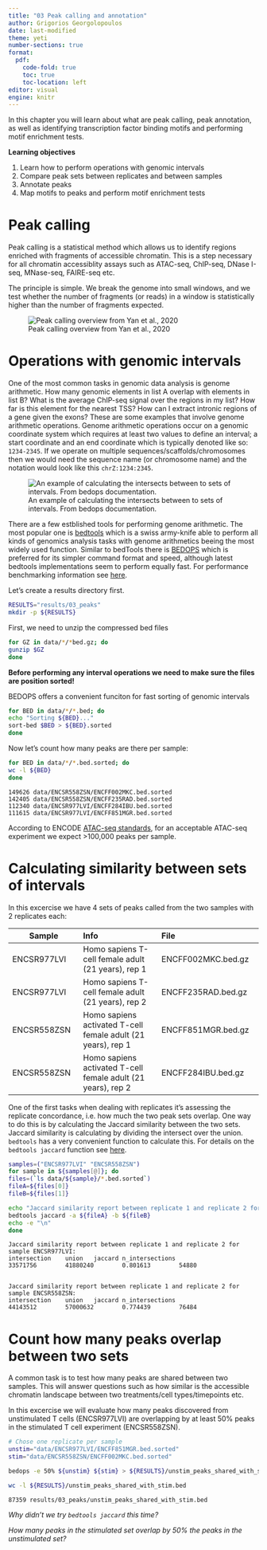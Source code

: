 ```yaml
---
title: "03 Peak calling and annotation"
author: Grigorios Georgolopoulos
date: last-modified
theme: yeti
number-sections: true
format:
  pdf:
    code-fold: true
    toc: true
    toc-location: left
editor: visual
engine: knitr
---
```


In this chapter you will learn about what are peak calling, peak annotation, as well as identifying transcription factor binding motifs and performing motif enrichment tests.

**Learning objectives**

1. Learn how to perform operations with genomic intervals
2. Compare peak sets between replicates and between samples
3. Annotate peaks
4. Map motifs to peaks and perform motif enrichment tests

# Peak calling

Peak calling is a statistical method which allows us to identify regions enriched with fragments of accessible chromatin. This is a step necessary for all chromatin accessiblity assays such as ATAC-seq, ChIP-seq, DNase I-seq, MNase-seq, FAIRE-seq etc.

The principle is simple. We break the genome into small windows, and we test whether the number of fragments (or reads) in a window is statistically higher than the number of fragments expected.

![Peak calling overview from Yan et al., 2020](assets/peak_calling.png)

# Operations with genomic intervals

One of the most common tasks in genomic data analysis is genome arithmetic. How many genomic elements in list A overlap with elements in list B? What is the average ChIP-seq signal over the regions in my list? How far is this element for the nearest TSS? How can I extract intronic regions of a gene given the exons? These are some examples that involve genome arithmetic operations. Genome arithmetic operations occur on a genomic coordinate system which requires at least two values to define an interval; a start coordinate and an end coordinate which is typically denoted like so: `1234-2345`. If we operate on multiple sequences/scaffolds/chromosomes then we would need the sequence name (or chromosome name) and the notation would look like this `chrZ:1234:2345`.

![An example of calculating the intersects between to sets of intervals. From bedops documentation.](assets/bedops_intersect.png){.lightbox}

There are a few estblished tools for performing genome arithmetic. The most popular one is [bedtools](https://bedtools.readthedocs.io/en/latest/) which is a swiss army-knife able to perform all kinds of genomics analysis tasks with genome arithmetics beeing the most widely used function. Similar to bedTools there is [BEDOPS](https://bedops.readthedocs.io/en/latest/index.html) which is preferred for its simpler command format and speed, although latest bedtools implementations seem to perform equally fast. For performance benchmarking information see [here](https://bedtools.readthedocs.io/en/latest/#performance).

Let's create a results directory first.

```bash
RESULTS="results/03_peaks"
mkdir -p ${RESULTS}
```


First, we need to unzip the compressed bed files
```bash
for GZ in data/*/*bed.gz; do
gunzip $GZ
done
```

**Before performing any interval operations we need to make sure the files are position sorted!**

BEDOPS offers a convenient funciton for fast sorting of genomic intervals

```bash
for BED in data/*/*.bed; do
echo "Sorting ${BED}..."
sort-bed $BED > ${BED}.sorted
done
```

Now let's count how many peaks are there per sample:

```bash
for BED in data/*/*.bed.sorted; do
wc -l ${BED}
done
```
```
149626 data/ENCSR558ZSN/ENCFF002MKC.bed.sorted
142405 data/ENCSR558ZSN/ENCFF235RAD.bed.sorted
112340 data/ENCSR977LVI/ENCFF284IBU.bed.sorted
111615 data/ENCSR977LVI/ENCFF851MGR.bed.sorted
```

According to ENCODE [ATAC-seq standards](https://www.encodeproject.org/atac-seq/#standards), for an acceptable ATAC-seq experiment we expect >100,000 peaks per sample.


# Calculating similarity between sets of intervals

In this excercise we have 4 sets of peaks called from the two samples with 2 replicates each:

| Sample      |     Info      |  File |
|-------------|:-------------|:-----------------|
| ENCSR977LVI | Homo sapiens T-cell female adult (21 years), rep 1 |ENCFF002MKC.bed.gz|
| ENCSR977LVI | Homo sapiens T-cell female adult (21 years), rep 2 |ENCFF235RAD.bed.gz|
| ENCSR558ZSN | Homo sapiens activated T-cell female adult (21 years), rep 1 |ENCFF851MGR.bed.gz|
| ENCSR558ZSN | Homo sapiens activated T-cell female adult (21 years), rep 2 |ENCFF284IBU.bed.gz|

One of the first tasks when dealing with replicates it's assessing the replicate concordance, i.e. how much the two peak sets overlap. One way to do this is by calculating the Jaccard similarity between the two sets. Jaccard similarity is calculating by dividing the intersect over the union. `bedtools` has a very convenient function to calculate this. For details on the `bedtools jaccard` function see [here](https://bedtools.readthedocs.io/en/latest/content/tools/jaccard.html).

```bash
samples=("ENCSR977LVI" "ENCSR558ZSN")
for sample in ${samples[@]}; do
files=(`ls data/${sample}/*.bed.sorted`)
fileA=${files[0]}
fileB=${files[1]}

echo "Jaccard similarity report between replicate 1 and replicate 2 for sample ${sample}:"
bedtools jaccard -a ${fileA} -b ${fileB}
echo -e "\n"
done
```
```
Jaccard similarity report between replicate 1 and replicate 2 for sample ENCSR977LVI:
intersection    union   jaccard n_intersections
33571756        41880240        0.801613        54880


Jaccard similarity report between replicate 1 and replicate 2 for sample ENCSR558ZSN:
intersection    union   jaccard n_intersections
44143512        57000632        0.774439        76484
```

# Count how many peaks overlap between two sets

A common task is to test how many peaks are shared between two samples. This will answer questions such as how similar is the accessible chromatin landscape between two treatments/cell types/timepoints etc.

In this excercise we will evaluate how many peaks discovered from unstimulated T cells (ENCSR977LVI) are overlapping by at least 50% peaks in the stimulated T cell experiment (ENCSR558ZSN).

```bash
# Chose one replicate per sample
unstim="data/ENCSR977LVI/ENCFF851MGR.bed.sorted"
stim="data/ENCSR558ZSN/ENCFF002MKC.bed.sorted"

bedops -e 50% ${unstim} ${stim} > ${RESULTS}/unstim_peaks_shared_with_stim.bed

wc -l ${RESULTS}/unstim_peaks_shared_with_stim.bed
```
```
87359 results/03_peaks/unstim_peaks_shared_with_stim.bed
```

*Why didn't we try `bedtools jaccard` this time?*

*How many peaks in the stimulated set overlap by 50% the peaks in the unstimulated set?*
